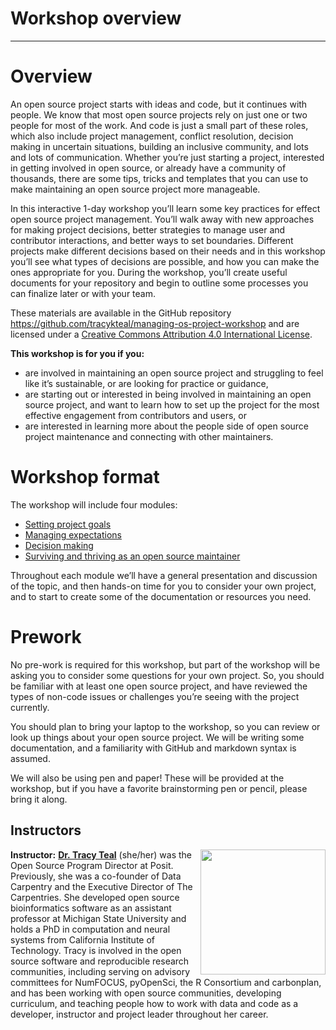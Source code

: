 # Workshop overview {.unnumbered}

------------------------------------------------------------------------


# Overview {.unnumbered}

An open source project starts with ideas and code, but it continues with people. We know that most open source projects rely on just one or two people for most of the work. And code is just a small part of these roles, which also include project management, conflict resolution, decision making in uncertain situations, building an inclusive community, and lots and lots of communication. Whether you're just starting a project, interested in getting involved in open source, or already have a community of thousands, there are some tips, tricks and templates that you can use to make maintaining an open source project more manageable.

In this interactive 1-day workshop you'll learn some key practices for effect open source project management. You'll walk away with new approaches for making project decisions, better strategies to manage user and contributor interactions, and better ways to set boundaries. Different projects make different decisions based on their needs and in this workshop you'll see what types of decisions are possible, and how you can make the ones appropriate for you. During the workshop, you'll create useful documents for your repository and begin to outline some processes you can finalize later or with your team.

These materials are available in the GitHub repository [https://github.com/tracykteal/managing-os-project-workshop](https://github.com/tracykteal/managing-os-project-workshop) and are licensed under a [Creative Commons Attribution 4.0 International License](https://creativecommons.org/licenses/by/4.0/).

**This workshop is for you if you:**

-   are involved in maintaining an open source project and struggling to feel like it's sustainable, or are looking for practice or guidance,
-   are starting out or interested in being involved in maintaining an open source project, and want to learn how to set up the project for the most effective engagement from contributors and users, or
-   are interested in learning more about the people side of open source project maintenance and connecting with other maintainers.

# Workshop format {.unnumbered}

The workshop will include four modules:

-   [Setting project goals](project-goals.html)
-   [Managing expectations](managing-expectations.html)
-   [Decision making](decision-making.html)
-   [Surviving and thriving as an open source maintainer](thriving.html)

Throughout each module we'll have a general presentation and discussion of the topic, and then hands-on time for you to consider your own project, and to start to create some of the documentation or resources you need.

# Prework {.unnumbered}

No pre-work is required for this workshop, but part of the workshop will be asking you to consider some questions for your own project. So, you should be familiar with at least one open source project, and have reviewed the types of non-code issues or challenges you're seeing with the project currently.

You should plan to bring your laptop to the workshop, so you can review or look up things about your open source project. We will be writing some documentation, and a familiarity with GitHub and markdown syntax is assumed.

We will also be using pen and paper! These will be provided at the workshop, but if you have a favorite brainstorming pen or pencil, please bring it along.

## Instructors {.unnumbered}

![](images/teal.jpg){style="float:right;padding: 0 0 0 10px;" fig-alt="Headshot of Dr. Tracy Teal" width="200"}

**Instructor:** [**Dr. Tracy Teal**](https://www.linkedin.com/in/tracy-teal-059136b/) (she/her) was the Open Source Program Director at Posit. Previously, she was a co-founder of Data Carpentry and the Executive Director of The Carpentries. She developed open source bioinformatics software as an assistant professor at Michigan State University and holds a PhD in computation and neural systems from California Institute of Technology. Tracy is involved in the open source software and reproducible research communities, including serving on advisory committees for NumFOCUS, pyOpenSci, the R Consortium and carbonplan, and has been working with open source communities, developing curriculum, and teaching people how to work with data and code as a developer, instructor and project leader throughout her career.

